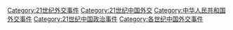 [[Category:21世纪外交事件|Category:21世纪外交事件]]
[[Category:21世纪中国外交|Category:21世纪中国外交]]
[[Category:中华人民共和国外交事件|Category:中华人民共和国外交事件]]
[[Category:21世纪中国政治事件|Category:21世纪中国政治事件]]
[[Category:各世纪中国外交事件|Category:各世纪中国外交事件]]
